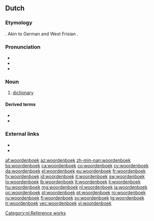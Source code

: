 ==Dutch==
{{wikipedia|lang=nl}}

===Etymology===
{{compound|woord|boek|t1=word|t2=book|lang=nl}}. Akin to German {{m|de|Wörterbuch}} and West Frisian {{m|fy|wurdboek}}.

===Pronunciation===
* {{IPA|/ˈʋoːrdə(n)ˌbuk/|[ˈʋʊːrdə(n)ˌbuk]|lang=nl}}
* {{audio|Nl-woordenboek.ogg|audio|lang=nl}}
* {{hyphenation|woor|den|boek|lang=nl}}

===Noun===
{{nl-noun|n|-en|woordenboekje}}

# [[dictionary]]

====Derived terms====
* {{l|nl|uitspraakwoordenboek}}
* {{l|nl|vertaalwoordenboek}}

===External links===
* {{R:WNT|id=M087164}}
* {{R:Van Dale online}}

[[Category:nl:Reference works]]

[[af:woordenboek]]
[[az:woordenboek]]
[[zh-min-nan:woordenboek]]
[[bs:woordenboek]]
[[ca:woordenboek]]
[[co:woordenboek]]
[[cy:woordenboek]]
[[da:woordenboek]]
[[el:woordenboek]]
[[eu:woordenboek]]
[[fr:woordenboek]]
[[fy:woordenboek]]
[[id:woordenboek]]
[[it:woordenboek]]
[[sw:woordenboek]]
[[lo:woordenboek]]
[[lb:woordenboek]]
[[lt:woordenboek]]
[[li:woordenboek]]
[[hu:woordenboek]]
[[mg:woordenboek]]
[[nl:woordenboek]]
[[ja:woordenboek]]
[[oc:woordenboek]]
[[pl:woordenboek]]
[[pt:woordenboek]]
[[ro:woordenboek]]
[[ru:woordenboek]]
[[fi:woordenboek]]
[[sv:woordenboek]]
[[tg:woordenboek]]
[[tr:woordenboek]]
[[vec:woordenboek]]
[[vi:woordenboek]]